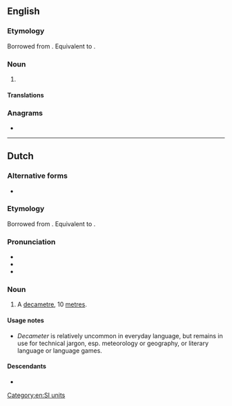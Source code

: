 {{also|deca-meter}}
==English==

===Etymology===
Borrowed from {{bor|en|fr|décamètre}}. Equivalent to {{prefix|en|deca|meter}}.

===Noun===
{{en-noun}}

# {{alternative spelling of|en|decametre|from=US}}

====Translations====
{{trans-see|decametre}}

===Anagrams===
* {{anagrams|en|a=acdeeemrt|decametre}}

[[Category:en:SI units]]

----

==Dutch==

===Alternative forms===
* {{l|nl|dekameter}} {{q|superseded}}

===Etymology===
Borrowed from {{bor|nl|fr|décamètre}}. Equivalent to {{pre|nl|deca|meter}}.

===Pronunciation===
* {{IPA|nl|/ˈdeː.kaːˌmeː.tər/}}
* {{audio|nl|Nl-decameter.ogg|Audio}}
* {{hyphenation|nl|de|ca|me|ter}}

===Noun===
{{nl-noun|m|-s|-}}

# A [[decametre]], 10 [[metre]]s.

====Usage notes====
* ''Decameter'' is relatively uncommon in everyday language, but remains in use for technical jargon, esp. meteorology or geography, or literary language or language games.

====Descendants====
* {{desc|pap|dekameter|bor=1}}